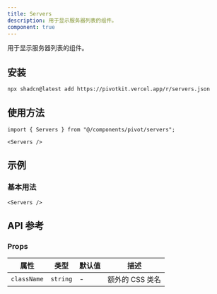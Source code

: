 ```yaml
---
title: Servers
description: 用于显示服务器列表的组件。
component: true
---
```


用于显示服务器列表的组件。

<ComponentPreview name="servers-demo" />

## 安装

```bash
npx shadcn@latest add https://pivotkit.vercel.app/r/servers.json
```

## 使用方法

```tsx
import { Servers } from "@/components/pivot/servers";
```

```tsx
<Servers />
```

## 示例

### 基本用法

```tsx
<Servers />
```

## API 参考

### Props

| 属性        | 类型     | 默认值 | 描述            |
| ----------- | -------- | ------ | --------------- |
| `className` | `string` | -      | 额外的 CSS 类名 |
